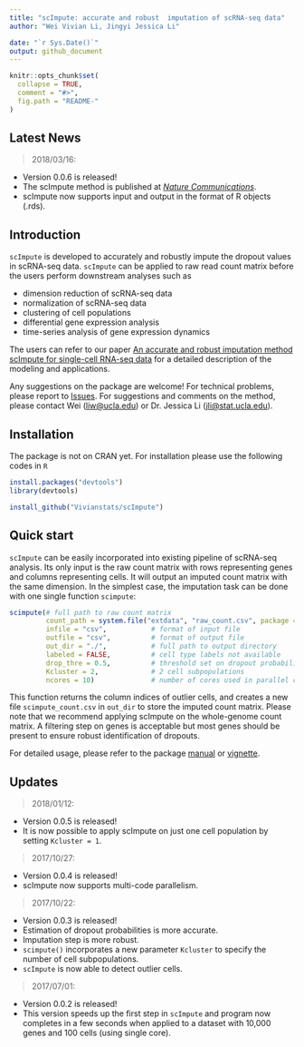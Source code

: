 ```yaml
---
title: "scImpute: accurate and robust  imputation of scRNA-seq data"
author: "Wei Vivian Li, Jingyi Jessica Li"

date: "`r Sys.Date()`"
output: github_document
---
```


<!-- README.md is generated from README.Rmd. Please edit that file -->

```r
knitr::opts_chunk$set(
  collapse = TRUE,
  comment = "#>",
  fig.path = "README-"
)
```

## Latest News

> 2018/03/16:

 + Version 0.0.6 is released!
 + The scImpute method is published at [*Nature Communications*](https://www.nature.com/articles/s41467-018-03405-7).
 + scImpute now supports input and output in the format of R objects (.rds).

## Introduction
`scImpute` is developed to accurately and robustly impute the dropout values in scRNA-seq data. `scImpute` can be applied to raw read count matrix before the users perform downstream analyses such as

- dimension reduction of scRNA-seq data
- normalization of scRNA-seq data
- clustering of cell populations
- differential gene expression analysis
- time-series analysis of gene expression dynamics

The users can refer to our paper [An accurate and robust imputation method scImpute for single-cell RNA-seq data](https://www.nature.com/articles/s41467-018-03405-7) for a detailed description of the modeling and applications.

Any suggestions on the package are welcome! For technical problems, please report to [Issues](https://github.com/Vivianstats/scImpute/issues). For suggestions and comments on the method, please contact Wei (<liw@ucla.edu>) or Dr. Jessica Li (<jli@stat.ucla.edu>). 

## Installation
The package is not on CRAN yet. For installation please use the following codes in `R`
```r
install.packages("devtools")
library(devtools)

install_github("Vivianstats/scImpute")
```

## Quick start

`scImpute` can be easily incorporated into existing pipeline of scRNA-seq analysis.
Its only input is the raw count matrix with rows representing genes and columns representing cells. It will output an imputed count matrix with the same dimension.
In the simplest case, the imputation task can be done with one single function `scimpute`:
```r
scimpute(# full path to raw count matrix
         count_path = system.file("extdata", "raw_count.csv", package = "scImpute"), 
         infile = "csv",           # format of input file
         outfile = "csv",          # format of output file
         out_dir = "./",           # full path to output directory
         labeled = FALSE,          # cell type labels not available
         drop_thre = 0.5,          # threshold set on dropout probability
         Kcluster = 2,             # 2 cell subpopulations
         ncores = 10)              # number of cores used in parallel computation
```
This function returns the column indices of outlier cells, and creates a new file `scimpute_count.csv` in `out_dir` to store the imputed count matrix. Please note that we recommend applying scImpute on the whole-genome count matrix. A filtering step on genes is acceptable but most genes should be present to ensure robust identification of dropouts. 

For detailed usage, please refer to the package [manual](https://github.com/Vivianstats/scImpute/blob/master/inst/docs/) or [vignette](https://github.com/Vivianstats/scImpute/blob/master/vignettes/scImpute-vignette.Rmd).


## Updates
> 2018/01/12:

 + Version 0.0.5 is released!
 + It is now possible to apply scImpute on just one cell population by setting `Kcluster = 1`.

> 2017/10/27:

 + Version 0.0.4 is released!
 + scImpute now supports multi-code parallelism.
 
> 2017/10/22:

 + Version 0.0.3 is released!
 + Estimation of dropout probabilities is more accurate.
 + Imputation step is more robust.
 + `scimpute()` incorporates a new parameter `Kcluster` to specify the number of cell subpopulations.
 + `scImpute` is now able to detect outlier cells.
 
> 2017/07/01: 
  
  + Version 0.0.2 is released! 
  + This version speeds up the first step in `scImpute` and program now completes  in a few seconds when applied to a dataset with 10,000 genes and 100 cells (using single core).